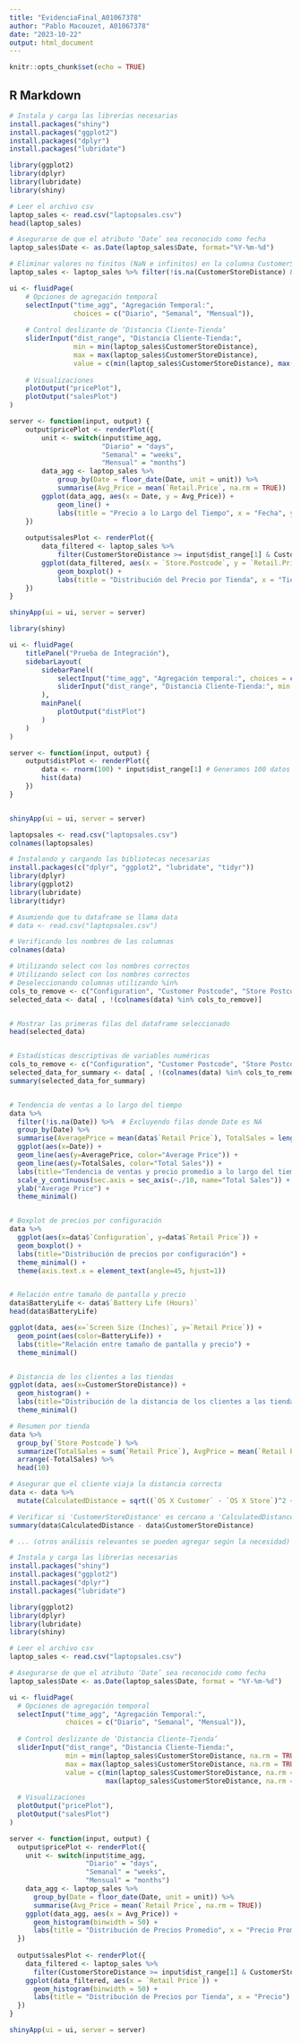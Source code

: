 ---
title: "EvidenciaFinal_A01067378"
author: "Pablo Macouzet, A01067378"
date: "2023-10-22"
output: html_document
---

```{r setup, include=FALSE}
knitr::opts_chunk$set(echo = TRUE)
```

## R Markdown


```{r}
# Instala y carga las librerías necesarias
install.packages("shiny")
install.packages("ggplot2")
install.packages("dplyr")
install.packages("lubridate")

library(ggplot2)
library(dplyr)
library(lubridate)
library(shiny)

# Leer el archivo csv
laptop_sales <- read.csv("laptopsales.csv")
head(laptop_sales)

# Asegurarse de que el atributo ‘Date’ sea reconocido como fecha
laptop_sales$Date <- as.Date(laptop_sales$Date, format="%Y-%m-%d")

# Eliminar valores no finitos (NaN e infinitos) en la columna CustomerStoreDistance
laptop_sales <- laptop_sales %>% filter(!is.na(CustomerStoreDistance) & is.finite(CustomerStoreDistance))

ui <- fluidPage(
    # Opciones de agregación temporal
    selectInput("time_agg", "Agregación Temporal:",
                choices = c("Diario", "Semanal", "Mensual")),
    
    # Control deslizante de ‘Distancia Cliente-Tienda’
    sliderInput("dist_range", "Distancia Cliente-Tienda:",
                min = min(laptop_sales$CustomerStoreDistance), 
                max = max(laptop_sales$CustomerStoreDistance),
                value = c(min(laptop_sales$CustomerStoreDistance), max(laptop_sales$CustomerStoreDistance))),
    
    # Visualizaciones
    plotOutput("pricePlot"),
    plotOutput("salesPlot")
)

server <- function(input, output) {
    output$pricePlot <- renderPlot({
        unit <- switch(input$time_agg,
                       "Diario" = "days",
                       "Semanal" = "weeks",
                       "Mensual" = "months")
        data_agg <- laptop_sales %>%
            group_by(Date = floor_date(Date, unit = unit)) %>%
            summarise(Avg_Price = mean(`Retail.Price`, na.rm = TRUE))
        ggplot(data_agg, aes(x = Date, y = Avg_Price)) +
            geom_line() +
            labs(title = "Precio a lo Largo del Tiempo", x = "Fecha", y = "Precio Promedio")
    })
    
    output$salesPlot <- renderPlot({
        data_filtered <- laptop_sales %>%
            filter(CustomerStoreDistance >= input$dist_range[1] & CustomerStoreDistance <= input$dist_range[2])
        ggplot(data_filtered, aes(x = `Store.Postcode`, y = `Retail.Price`)) +
            geom_boxplot() +
            labs(title = "Distribución del Precio por Tienda", x = "Tienda", y = "Precio")
    })
}

shinyApp(ui = ui, server = server)

```
```{r}
library(shiny)

ui <- fluidPage(
    titlePanel("Prueba de Integración"),
    sidebarLayout(
        sidebarPanel(
            selectInput("time_agg", "Agregación temporal:", choices = c("Diaria", "Semanal", "Mensual")),
            sliderInput("dist_range", "Distancia Cliente-Tienda:", min = 0, max = 20000, value = c(0, 20000))
        ),
        mainPanel(
            plotOutput("distPlot")
        )
    )
)

server <- function(input, output) {
    output$distPlot <- renderPlot({
        data <- rnorm(100) * input$dist_range[1] # Generamos 100 datos aleatorios
        hist(data)
    })
}


shinyApp(ui = ui, server = server)

```


```{r}
laptopsales <- read.csv("laptopsales.csv")
colnames(laptopsales)
```

```{r}
# Instalando y cargando las bibliotecas necesarias
install.packages(c("dplyr", "ggplot2", "lubridate", "tidyr"))
library(dplyr)
library(ggplot2)
library(lubridate)
library(tidyr)

# Asumiendo que tu dataframe se llama data
# data <- read.csv("laptopsales.csv")

# Verificando los nombres de las columnas
colnames(data)

# Utilizando select con los nombres correctos
# Utilizando select con los nombres correctos
# Deseleccionando columnas utilizando %in%
cols_to_remove <- c("Configuration", "Customer Postcode", "Store Postcode", "Integrated Wireless?", "Bundled Applications?")
selected_data <- data[ , !(colnames(data) %in% cols_to_remove)]


# Mostrar las primeras filas del dataframe seleccionado
head(selected_data)


# Estadísticas descriptivas de variables numéricas
cols_to_remove <- c("Configuration", "Customer Postcode", "Store Postcode", "Integrated Wireless?", "Bundled Applications?")
selected_data_for_summary <- data[ , !(colnames(data) %in% cols_to_remove)]
summary(selected_data_for_summary)


# Tendencia de ventas a lo largo del tiempo
data %>%
  filter(!is.na(Date)) %>%  # Excluyendo filas donde Date es NA
  group_by(Date) %>%
  summarise(AveragePrice = mean(data$`Retail Price`), TotalSales = length(data$Date)) %>%
  ggplot(aes(x=Date)) +
  geom_line(aes(y=AveragePrice, color="Average Price")) +
  geom_line(aes(y=TotalSales, color="Total Sales")) +
  labs(title="Tendencia de ventas y precio promedio a lo largo del tiempo") +
  scale_y_continuous(sec.axis = sec_axis(~./10, name="Total Sales")) +
  ylab("Average Price") +
  theme_minimal()


# Boxplot de precios por configuración
data %>%
  ggplot(aes(x=data$`Configuration`, y=data$`Retail Price`)) +
  geom_boxplot() +
  labs(title="Distribución de precios por configuración") +
  theme_minimal() +
  theme(axis.text.x = element_text(angle=45, hjust=1))


# Relación entre tamaño de pantalla y precio
data$BatteryLife <- data$`Battery Life (Hours)`
head(data$BatteryLife)

ggplot(data, aes(x=`Screen Size (Inches)`, y=`Retail Price`)) +
  geom_point(aes(color=BatteryLife)) +
  labs(title="Relación entre tamaño de pantalla y precio") +
  theme_minimal()


# Distancia de los clientes a las tiendas
ggplot(data, aes(x=CustomerStoreDistance)) +
  geom_histogram() +
  labs(title="Distribución de la distancia de los clientes a las tiendas") +
  theme_minimal()

# Resumen por tienda
data %>%
  group_by(`Store Postcode`) %>%
  summarize(TotalSales = sum(`Retail Price`), AvgPrice = mean(`Retail Price`), Count = n()) %>%
  arrange(-TotalSales) %>%
  head(10)

# Asegurar que el cliente viaja la distancia correcta
data <- data %>%
  mutate(CalculatedDistance = sqrt((`OS X Customer` - `OS X Store`)^2 + (`OS Y Customer` - `OS Y Store`)^2))

# Verificar si 'CustomerStoreDistance' es cercano a 'CalculatedDistance'
summary(data$CalculatedDistance - data$CustomerStoreDistance)

# ... (otros análisis relevantes se pueden agregar según la necesidad) ...

```

```{r}
# Instala y carga las librerías necesarias
install.packages("shiny")
install.packages("ggplot2")
install.packages("dplyr")
install.packages("lubridate")

library(ggplot2)
library(dplyr)
library(lubridate)
library(shiny)

# Leer el archivo csv
laptop_sales <- read.csv("laptopsales.csv")

# Asegurarse de que el atributo ‘Date’ sea reconocido como fecha
laptop_sales$Date <- as.Date(laptop_sales$Date, format = "%Y-%m-%d")

ui <- fluidPage(
  # Opciones de agregación temporal
  selectInput("time_agg", "Agregación Temporal:",
              choices = c("Diario", "Semanal", "Mensual")),
  
  # Control deslizante de ‘Distancia Cliente-Tienda’
  sliderInput("dist_range", "Distancia Cliente-Tienda:",
              min = min(laptop_sales$CustomerStoreDistance, na.rm = TRUE), 
              max = max(laptop_sales$CustomerStoreDistance, na.rm = TRUE),
              value = c(min(laptop_sales$CustomerStoreDistance, na.rm = TRUE), 
                        max(laptop_sales$CustomerStoreDistance, na.rm = TRUE))),
  
  # Visualizaciones
  plotOutput("pricePlot"),
  plotOutput("salesPlot")
)

server <- function(input, output) {
  output$pricePlot <- renderPlot({
    unit <- switch(input$time_agg,
                   "Diario" = "days",
                   "Semanal" = "weeks",
                   "Mensual" = "months")
    data_agg <- laptop_sales %>%
      group_by(Date = floor_date(Date, unit = unit)) %>%
      summarise(Avg_Price = mean(`Retail Price`, na.rm = TRUE))
    ggplot(data_agg, aes(x = Avg_Price)) +
      geom_histogram(binwidth = 50) +
      labs(title = "Distribución de Precios Promedio", x = "Precio Promedio")
  })
  
  output$salesPlot <- renderPlot({
    data_filtered <- laptop_sales %>%
      filter(CustomerStoreDistance >= input$dist_range[1] & CustomerStoreDistance <= input$dist_range[2])
    ggplot(data_filtered, aes(x = `Retail Price`)) +
      geom_histogram(binwidth = 50) +
      labs(title = "Distribución de Precios por Tienda", x = "Precio")
  })
}

shinyApp(ui = ui, server = server)

```




